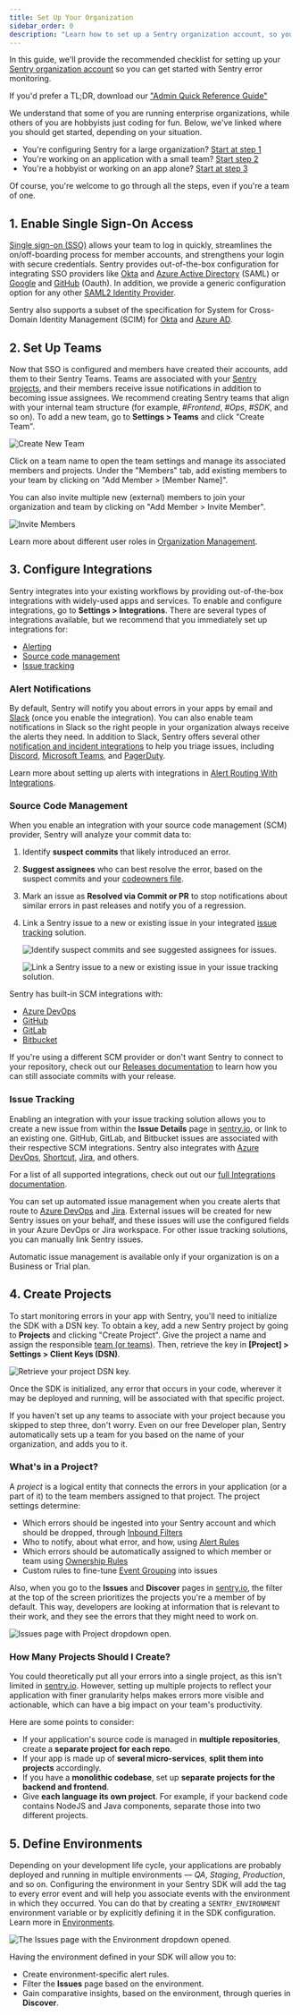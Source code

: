 ```yaml
---
title: Set Up Your Organization
sidebar_order: 0
description: "Learn how to set up a Sentry organization account, so you can start fixing errors right away."
---
```


In this guide, we'll provide the recommended checklist for setting up your [Sentry organization account](https://sentry.io) so you can get started with Sentry error monitoring.

If you'd prefer a TL;DR, download our ["Admin Quick Reference Guide"](/pdfs/Admin-quick-reference-guide.pdf)

We understand that some of you are running enterprise organizations, while others of you are hobbyists just coding for fun. Below, we've linked where you should get started, depending on your situation.

- You're configuring Sentry for a large organization? [Start at step 1](#1-enable-single-sign-on-access)
- You're working on an application with a small team? [Start step 2](#2-set-up-teams)
- You're a hobbyist or working on an app alone? [Start at step 3](#3-configure-integrations)

Of course, you're welcome to go through all the steps, even if you're a team of one.

## 1. Enable Single Sign-On Access

[Single sign-on (SSO)](/organization/authentication/sso/) allows your team to log in quickly, streamlines the on/off-boarding process for member accounts, and strengthens your login with secure credentials. Sentry provides out-of-the-box configuration for integrating SSO providers like [Okta](/organization/authentication/sso/#okta) and [Azure Active Directory](/organization/authentication/sso/#azure-active-directory) (SAML) or [Google](/organization/authentication/sso/#google-business-app) and [GitHub](/organization/authentication/sso/#github-organizations) (Oauth). In addition, we provide a generic configuration option for any other [SAML2 Identity Provider](/organization/authentication/sso/saml2/).

Sentry also supports a subset of the specification for System for Cross-Domain Identity Management (SCIM) for [Okta](/organization/authentication/sso/okta-sso/okta-scim/) and [Azure AD](/organization/authentication/sso/azure-sso/#scim-integration).

## 2. Set Up Teams

Now that SSO is configured and members have created their accounts, add them to their Sentry Teams. Teams are associated with your [Sentry projects](#4-create-projects), and their members receive issue notifications in addition to becoming issue assignees. We recommend creating Sentry teams that align with your internal team structure (for example, _#Frontend_, _#Ops_, _#SDK_, and so on). To add a new team, go to **Settings > Teams** and click "Create Team".

![Create New Team](./img/team-settings.png)

Click on a team name to open the team settings and manage its associated members and projects.
Under the "Members" tab, add existing members to your team by clicking on "Add Member > [Member Name]".

You can also invite multiple new (external) members to join your organization and team by clicking on "Add Member > Invite Member".

![Invite Members](./img/invite-members.png)

Learn more about different user roles in [Organization Management](/organization/membership/).

## 3. Configure Integrations

Sentry integrates into your existing workflows by providing out-of-the-box integrations with widely-used apps and services. To enable and configure integrations, go to **Settings > Integrations**. There are several types of integrations available, but we recommend that you immediately set up integrations for:

- [Alerting](#31-alert-notifications)
- [Source code management](#32-source-code-management)
- [Issue tracking](#33-issue-tracking)

### Alert Notifications

By default, Sentry will notify you about errors in your apps by email and [Slack](/organization/integrations/notification-incidents/slack/) (once you enable the integration). You can also enable team notifications in Slack so the right people in your organization always receive the alerts they need. In addition to Slack, Sentry offers several other [notification and incident integrations](/organization/integrations/notification-incidents/) to help you triage issues, including [Discord](/organization/integrations/notification-incidents/discord/), [Microsoft Teams](/organization/integrations/notification-incidents/msteams/), and [PagerDuty](/organization/integrations/notification-incidents/pagerduty/).

Learn more about setting up alerts with integrations in [Alert Routing With Integrations](/product/alerts/create-alerts/routing-alerts/).

### Source Code Management

When you enable an integration with your source code management (SCM) provider, Sentry will analyze your commit data to:

1. Identify **suspect commits** that likely introduced an error.
1. **Suggest assignees** who can best resolve the error, based on the suspect commits and your [codeowners file](/product/issues/issue-owners/#code-owners).
1. Mark an issue as **Resolved via Commit or PR** to stop notifications about similar errors in past releases and notify you of a regression.
1. Link a Sentry issue to a new or existing issue in your integrated [issue tracking](#33-issue-tracking) solution.

   ![Identify suspect commits and see suggested assignees for issues.](./img/issue-integrations-01.png)

   ![Link a Sentry issue to a new or existing issue in your issue tracking solution.](./img/issue-integrations-02.png)

Sentry has built-in SCM integrations with:

- [Azure DevOps](/organization/integrations/source-code-mgmt/azure-devops/)
- [GitHub](/organization/integrations/source-code-mgmt/github/)
- [GitLab](/organization/integrations/source-code-mgmt/gitlab/)
- [Bitbucket](/organization/integrations/source-code-mgmt/bitbucket/)

If you're using a different SCM provider or don't want Sentry to connect to your repository, check out our [Releases documentation](/product/releases/associate-commits/) to learn how you can still associate commits with your release.

### Issue Tracking

Enabling an integration with your issue tracking solution allows you to create a new issue from within the **Issue Details** page in [sentry.io](https://sentry.io), or link to an existing one. GitHub, GitLab, and Bitbucket issues are associated with their respective SCM integrations. Sentry also integrates with [Azure DevOps](/organization/integrations/source-code-mgmt/azure-devops/), [Shortcut](/organization/integrations/issue-tracking/shortcut/), [Jira](/organization/integrations/issue-tracking/jira/), and others.

For a list of all supported integrations, check out out our [full Integrations documentation](/organization/integrations/).

You can set up automated issue management when you create alerts that route to [Azure DevOps](/organization/integrations/source-code-mgmt/azure-devops/#automatically) and [Jira](/organization/integrations/issue-tracking/jira/#automatically). External issues will be created for new Sentry issues on your behalf, and these issues will use the configured fields in your Azure DevOps or Jira workspace. For other issue tracking solutions, you can manually link Sentry issues.

<Note>

Automatic issue management is available only if your organization is on a Business or Trial plan.

</Note>

## 4. Create Projects

To start monitoring errors in your app with Sentry, you'll need to initialize the SDK with a DSN key. To obtain a key, add a new Sentry project by going to **Projects** and clicking "Create Project". Give the project a name and assign the responsible [team (or teams)](#2-set-up-teams). Then, retrieve the key in **[Project] > Settings > Client Keys (DSN)**.

![Retrieve your project DSN key.](./img/project-dsn.png)

Once the SDK is initialized, any error that occurs in your code, wherever it may be deployed and running, will be associated with that specific project.

If you haven't set up any teams to associate with your project because you skipped to step three, don't worry. Even on our free Developer plan, Sentry automatically sets up a team for you based on the name of your organization, and adds you to it.

### What's in a Project?

A _project_ is a logical entity that connects the errors in your application (or a part of it) to the team members assigned to that project. The project settings determine:

- Which errors should be ingested into your Sentry account and which should be dropped, through [Inbound Filters](/pricing/quotas/#inbound-data-filters)
- Who to notify, about what error, and how, using [Alert Rules](/product/alerts/alert-types/)
- Which errors should be automatically assigned to which member or team using [Ownership Rules](/product/issues/ownership-rules/)
- Custom rules to fine-tune [Event Grouping](/concepts/data-management/event-grouping/) into issues

Also, when you go to the **Issues** and **Discover** pages in [sentry.io](https://sentry.io), the filter at the top of the screen prioritizes the projects you're a member of by default. This way, developers are looking at information that is relevant to their work, and they see the errors that they might need to work on.

![Issues page with Project dropdown open.](./img/issues-project-dropdown.png)

### How Many Projects Should I Create?

You could theoretically put all your errors into a single project, as this isn't limited in [sentry.io](https://sentry.io). However, setting up multiple projects to reflect your application with finer granularity helps makes errors more visible and actionable, which can have a big impact on your team's productivity.

Here are some points to consider:

- If your application's source code is managed in **multiple repositories**, create a **separate project for each repo**.
- If your app is made up of **several micro-services**, **split them into projects** accordingly.
- If you have a **monolithic codebase**, set up **separate projects for the backend and frontend**.
- Give **each language its own project**. For example, if your backend code contains NodeJS and Java components, separate those into two different projects.

## 5. Define Environments

Depending on your development life cycle, your applications are probably deployed and running in multiple environments — _QA_, _Staging_, _Production_, and so on. Configuring the environment in your Sentry SDK will add the tag to every error event and will help you associate events with the environment in which they occurred. You can do that by creating a `SENTRY_ENVIRONMENT` environment variable or by explicitly defining it in the SDK configuration. Learn more in [Environments](/platform-redirect/?next=/configuration/environments/).

![The Issues page with the Environment dropdown opened.](./img/environment-dropdown.png)

Having the environment defined in your SDK will allow you to:

- Create environment-specific alert rules.
- Filter the **Issues** page based on the environment.
- Gain comparative insights, based on the environment, through queries in **Discover**.
